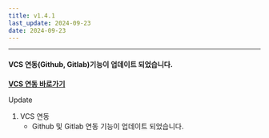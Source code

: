 ```yaml
---
title: v1.4.1
last_update: 2024-09-23
date: 2024-09-23
---
```



<hr />

#### VCS 연동(Github, Gitlab)기능이 업데이트 되었습니다.

[**VCS 연동 바로가기**](https://docs.cstudio.app/docs/plugin/vcs/add-github)

<div className={styles.releaseWrap} >
<div className={styles.tag} data-type="changed">
    Update
</div>

1. VCS 연동
    - Github 및 Gitlab 연동 기능이 업데이트 되었습니다.

</div>
